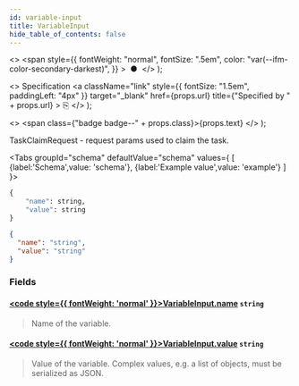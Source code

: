 ```yaml
---
id: variable-input
title: VariableInput
hide_table_of_contents: false
---
```



  <>
    <span
      style={{
        fontWeight: "normal",
        fontSize: ".5em",
        color: "var(--ifm-color-secondary-darkest)",
      }}
    >
      &nbsp;●&nbsp;
    </span>
  </>
);

  <>
    Specification
    <a
      className="link"
      style={{ fontSize: "1.5em", paddingLeft: "4px" }}
      target="_blank"
      href={props.url}
      title={"Specified by " + props.url}
    >
      ⎘
    </a>
  </>
);

  <>
    <span class={"badge badge--" + props.class}>{props.text}</span>
  </>
);

TaskClaimRequest - request params used to claim the task.

<Tabs groupId="schema" defaultValue="schema" values={
[
{label:'Schema',value: 'schema'},
{label:'Example value',value: 'example'}
]
}>
<TabItem value='schema'>

```graphql
{
    "name": string,
    "value": string
}
```

</TabItem>

<TabItem value='example'>

```json
{
  "name": "string",
  "value": "string"
}
```

</TabItem>
</Tabs>

### Fields

#### [<code style={{ fontWeight: 'normal' }}>VariableInput.<b>name</b></code>](#)<Bullet /> `string` <Badge class="secondary" text="scalar"/>

> Name of the variable.

#### [<code style={{ fontWeight: 'normal' }}>VariableInput.<b>value</b></code>](#)<Bullet /> `string` <Badge class="secondary" text="scalar"/>

> Value of the variable. Complex values, e.g. a list of objects, must be serialized as JSON.
